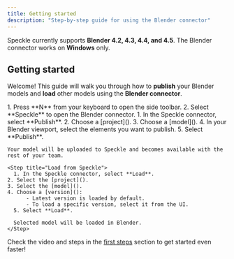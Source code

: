 ```yaml
---
title: Getting started  
description: "Step-by-step guide for using the Blender connector"
---
```


<Info>Speckle currently supports **Blender 4.2, 4.3, 4.4, and 4.5**. The Blender connector works on **Windows** only.</Info>

## Getting started

Welcome! This guide will walk you through how to **publish** your Blender models and **load** other models using the **Blender connector**.


<BeforeYouBegin app="Blender" />

<Steps>
  <Step title="Open the Blender connector">
    1. Press **N** from your keyboard to open the side toolbar.
    2. Select **Speckle** to open the Blender connector.
  </Step>

  <Step title="Publish to Speckle">
    1. In the Speckle connector, select **Publish**.
    2. Choose a [project]().
    3. Choose a [model]().
    4. In your Blender viewport, select the elements you want to publish.
    5. Select **Publish**.
    
    Your model will be uploaded to Speckle and becomes available with the rest of your team.
  </Step>


    <Step title="Load from Speckle">
      1. In the Speckle connector, select **Load**.
    2. Select the [project]().
    3. Select the [model]().
    4. Choose a [version]():
          - Latest version is loaded by default.
          - To load a specific version, select it from the UI.
      5. Select **Load**.

      Selected model will be loaded in Blender.
    </Step>

</Steps>

<Tip> Check the video and steps in the [first steps](/get-started/quickstart.mdx) section to get started even faster!</Tip>


<ConnectorConclusion connector="Blender" actions="publish and load" />


<LearnMore />
